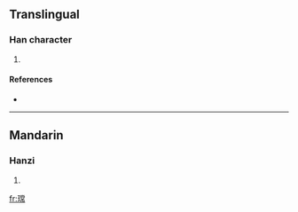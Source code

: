 ==Translingual==

===Han character===
{{Han char|rn=96|rad=玉|as=11|sn=15|four=|canj=一土火月月 (MGFBB)}}

# {{defn|Han|sort=玉11}}

====References====
* {{Han ref|kx=0740.130|dkj=21182|hdz=21135.010|uh=747A|ud=29818}}

----

==Mandarin==

===Hanzi===
{{cmn-hanzi|pin=[[cháng]] ([[chang2]])|wg=ch'ang<sup>2</sup>}}

# {{defn|Mandarin}}

[[fr:瑺]]